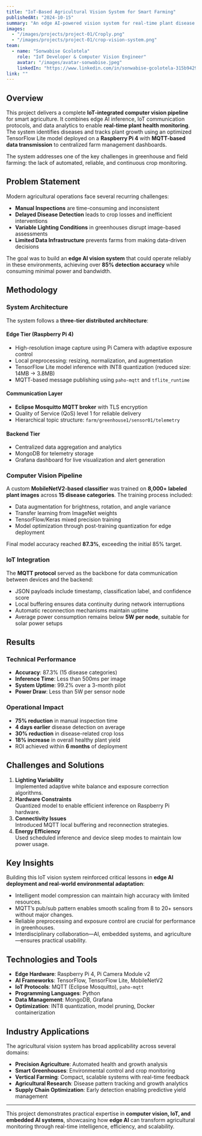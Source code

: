 ---
title: "IoT-Based Agricultural Vision System for Smart Farming"
publishedAt: "2024-10-15"
summary: "An edge AI-powered vision system for real-time plant disease detection and growth monitoring using IoT integration with MQTT protocols for smart agriculture."
images:
  - "/images/projects/project-01/Croply.png"
  - "/images/projects/project-01/crop-vision-system.png"
team:
  - name: "Sonwabise Gcolotela"
    role: "IoT Developer & Computer Vision Engineer"
    avatar: "/images/avatar-sonwabise.jpeg"
    linkedIn: "https://www.linkedin.com/in/sonwabise-gcolotela-315b94296/"
link: ""
---

## Overview

This project delivers a complete **IoT-integrated computer vision pipeline** for smart agriculture. It combines edge AI inference, IoT communication protocols, and data analytics to enable **real-time plant health monitoring**. The system identifies diseases and tracks plant growth using an optimized TensorFlow Lite model deployed on a **Raspberry Pi 4** with **MQTT-based data transmission** to centralized farm management dashboards.

The system addresses one of the key challenges in greenhouse and field farming: the lack of automated, reliable, and continuous crop monitoring.

## Problem Statement

Modern agricultural operations face several recurring challenges:

- **Manual Inspections** are time-consuming and inconsistent  
- **Delayed Disease Detection** leads to crop losses and inefficient interventions  
- **Variable Lighting Conditions** in greenhouses disrupt image-based assessments  
- **Limited Data Infrastructure** prevents farms from making data-driven decisions  

The goal was to build an **edge AI vision system** that could operate reliably in these environments, achieving over **85% detection accuracy** while consuming minimal power and bandwidth.

## Methodology

### System Architecture

The system follows a **three-tier distributed architecture**:

#### Edge Tier (Raspberry Pi 4)
- High-resolution image capture using Pi Camera with adaptive exposure control  
- Local preprocessing: resizing, normalization, and augmentation  
- TensorFlow Lite model inference with INT8 quantization (reduced size: 14MB → 3.8MB)  
- MQTT-based message publishing using `paho-mqtt` and `tflite_runtime`  

#### Communication Layer
- **Eclipse Mosquitto MQTT broker** with TLS encryption  
- Quality of Service (QoS) level 1 for reliable delivery  
- Hierarchical topic structure: `farm/greenhouse1/sensor01/telemetry`  

#### Backend Tier
- Centralized data aggregation and analytics  
- MongoDB for telemetry storage  
- Grafana dashboard for live visualization and alert generation  

### Computer Vision Pipeline

A custom **MobileNetV2-based classifier** was trained on **8,000+ labeled plant images** across **15 disease categories**. The training process included:
- Data augmentation for brightness, rotation, and angle variance  
- Transfer learning from ImageNet weights  
- TensorFlow/Keras mixed precision training  
- Model optimization through post-training quantization for edge deployment  

Final model accuracy reached **87.3%**, exceeding the initial 85% target.

### IoT Integration

The **MQTT protocol** served as the backbone for data communication between devices and the backend:
- JSON payloads include timestamp, classification label, and confidence score  
- Local buffering ensures data continuity during network interruptions  
- Automatic reconnection mechanisms maintain uptime  
- Average power consumption remains below **5W per node**, suitable for solar power setups  

## Results

### Technical Performance
- **Accuracy**: 87.3% (15 disease categories)  
- **Inference Time**: Less than 500ms per image  
- **System Uptime**: 99.2% over a 3-month pilot  
- **Power Draw**: Less than 5W per sensor node  

### Operational Impact
- **75% reduction** in manual inspection time  
- **4 days earlier** disease detection on average  
- **30% reduction** in disease-related crop loss  
- **18% increase** in overall healthy plant yield  
- ROI achieved within **6 months** of deployment  

## Challenges and Solutions

1. **Lighting Variability**  
   Implemented adaptive white balance and exposure correction algorithms.  
2. **Hardware Constraints**  
   Quantized model to enable efficient inference on Raspberry Pi hardware.  
3. **Connectivity Issues**  
   Introduced MQTT local buffering and reconnection strategies.  
4. **Energy Efficiency**  
   Used scheduled inference and device sleep modes to maintain low power usage.  

## Key Insights

Building this IoT vision system reinforced critical lessons in **edge AI deployment and real-world environmental adaptation**:

- Intelligent model compression can maintain high accuracy with limited resources.  
- MQTT’s pub/sub pattern enables smooth scaling from 8 to 20+ sensors without major changes.  
- Reliable preprocessing and exposure control are crucial for performance in greenhouses.  
- Interdisciplinary collaboration—AI, embedded systems, and agriculture—ensures practical usability.

## Technologies and Tools

- **Edge Hardware**: Raspberry Pi 4, Pi Camera Module v2  
- **AI Frameworks**: TensorFlow, TensorFlow Lite, MobileNetV2  
- **IoT Protocols**: MQTT (Eclipse Mosquitto), `paho-mqtt`  
- **Programming Languages**: Python  
- **Data Management**: MongoDB, Grafana  
- **Optimization**: INT8 quantization, model pruning, Docker containerization  

## Industry Applications

The agricultural vision system has broad applicability across several domains:

- **Precision Agriculture**: Automated health and growth analysis  
- **Smart Greenhouses**: Environmental control and crop monitoring  
- **Vertical Farming**: Compact, scalable systems with real-time feedback  
- **Agricultural Research**: Disease pattern tracking and growth analytics  
- **Supply Chain Optimization**: Early detection enabling predictive yield management  

---

This project demonstrates practical expertise in **computer vision, IoT, and embedded AI systems**, showcasing how **edge AI** can transform agricultural monitoring through real-time intelligence, efficiency, and scalability.
